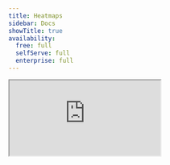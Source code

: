 ```yaml
---
title: Heatmaps
sidebar: Docs
showTitle: true
availability:
  free: full
  selfServe: full
  enterprise: full
---
```


<iframe
    src="https://www.youtube-nocookie.com/embed/2jQco8hEvTI?start=250"
    className="rounded shadow-xl"
/>

Heatmaps shows you how users are interacting with elements on your website or app.

To start, ensure you enable the capturing of heatmap data in [your project settings](https://us.posthog.com/settings/project-autocapture#heatmaps) or with the `enable_heatmaps` key in the [JavaScript Web SDK initialization config](/docs/libraries/js/config). 

Heatmap data is captured along with other events, so it doesn't contribute to your bill, but the clickmap requires [autocapture](/docs/product-analytics/autocapture) and the scrollmap requires pageleave events. 

You can view heatmaps via the PostHog toolbar, or using the in-app Heatmap tool that's currently an opt-in beta.

## Viewing heatmaps using the toolbar

To view your heatmaps, click the heatmap icon on the toolbar.

![Launch toolbar heatmaps](https://res.cloudinary.com/dmukukwp6/image/upload/v1710055416/posthog.com/contents/images/tutorials/toolbar/toolbar-heatmap.png)

There are three kinds of heatmaps in the toolbar:

1. **Heatmap:** which captures mouse movements, clicks, dead clicks, and rageclicks and shows you a heatmap of these interactions.

2. **Scrollmap:** which shows you how far users are scrolling down your page.

3. **Clickmap:** AKA the OG heatmap. It uses autocapture to show you the elements users are clicking on your website.

## Heatmaps

The heatmap shows where on the page users are clicking, dead clicking, rageclicking, or moving their mouse. Unlike the clickmap, the user doesn't need to click on a clickable element, so you can see where users are trying to click.

There are multiple options to configure your heatmap.

![Heatmap settings](https://res.cloudinary.com/dmukukwp6/image/upload/v1716592885/posthog.com/contents/docs/toolbar/settings.png)

### Aggregation

The heatmap can show a count of events, or of unique users. The default is to show the count of events.

The unique users count is based on the user's distinct ID, so if a user is using multiple devices or browsers, they are counted as multiple users. This is so that the heatmap can be much faster to load.

The clickmap can be used when you want exact counts.

### Viewport accuracy

You can set a tolerance for the viewport accuracy. 

This enables you to view the heatmap on a different sized screen from your users. You can reduce viewport accuracy to include events from different sized screens. 

This means that you get more data but the position might not be as accurate. 

![Viewport accuracy](https://res.cloudinary.com/dmukukwp6/image/upload/v1716592899/posthog.com/contents/docs/toolbar/accuracy.png)

### Color palette

The default palette for the heatmap is a gradient from red to green. This won't be visible for all users or against all site color themes. 

You can change the color palette to a different gradient or to a single color.

### Fixed positioning

Some clicks are on elements that don't move when the page scrolls. 

Our JavaScript SDK attempts to detect fixed elements, such as headers or modals, and show those heatmap areas, ignoring the scroll value. 

You can change fixed positioning so these clicks move when scrolled or hide them entirely.

## Scrollmaps

The scrollmap uses data from pageview and pageleave events to show how far down the page users are scrolling. 

![Scrollmap](https://res.cloudinary.com/dmukukwp6/image/upload/v1716593249/posthog.com/contents/docs/toolbar/scrollmap.png)

## Clickmaps

With the clickmap, clickable elements on your website will have a red overlay with numbers on them. 

Here's an example of our website with the heatmap enabled:

![An example from the PostHog website showing the click map highlighting a number of page elements. Some showing a count of clicks and one also showing a rageclick](https://res.cloudinary.com/dmukukwp6/image/upload/v1710055416/posthog.com/contents/images/tutorials/toolbar/posthog-heatmap-example.png)

Each number in the top right box of each element represents the total number of clicks in the last 7 days. 

The number in the top left of the element is the number of rageclicks. 

A rageclick is collected when a user clicks on a static element more than three times in a one-second window.

Numbers at the bottom or top of the screen indicate that there are more elements that are not currently being displayed on the page.

### How to create an action from the clickmap

With the clickmap enabled, click on any element. This opens a menu where you can then create an [action](/docs/data/actions) from it.

![How to create an action using the clickmap](https://res.cloudinary.com/dmukukwp6/video/upload/v1710055416/posthog.com/contents/images/products/product-analytics/heatmaps-create-action.mp4)

### Loading more data

If you have many events, you may need to load more data to see everything on the clickmap. 

To do this, click on the load more button in the clickmap menu.

![How to load more data in the clickmap menu](https://res.cloudinary.com/dmukukwp6/image/upload/v1710055416/posthog.com/contents/images/products/product-analytics/heatmaps-load-more.png)

### Matching links by their target URL

By default, the toolbar matches clicks using the elements on the page, and not by their target URLs (i.e., `href` attribute). 

This is fine for most scenarios where you have static elements with the same target URL. 

However, this may not be ideal for dynamic lists that have different target URLs depending on the underlying data.

For example, consider the following screenshot of a list of elements for "Newly seen persons" from the PostHog app:

![the list of recent insights showing several clicks](https://res.cloudinary.com/dmukukwp6/image/upload/v1710055416/posthog.com/contents/images/products/product-analytics/heatmaps-target-url-off.png)

The "Newly seen persons" shows the most recent list of persons using the app and is constantly being updated as new users use the app. 

In the clickmap, we see 106 clicks for the **first element**. 

This doesn't mean that the this specific person in the list received 106 clicks, but rather that the first element in the list received 106 clicks, regardless of which person was shown.

If we were interested in the number of clicks each specific person in the list received (regardless of which position they appeared in), then we can turn on "Match links by their target URL" in the clickmap menu. 

This matches clicks to elements based on their target URLs.

![How to enable link matching in the clickmap](https://res.cloudinary.com/dmukukwp6/image/upload/v1710055416/posthog.com/contents/images/products/product-analytics/heatmaps-match-link.png)

For example, if we enable this for our previous example, we see much fewer clicks. 

This is because we are now seeing clicks on each specific user:

![How to enable link matching in the clickmap](https://res.cloudinary.com/dmukukwp6/image/upload/v1710055416/posthog.com/contents/images/products/product-analytics/heatmaps-target-url-on.png)

## Combining maps from similar pages using wildcards

If you have similar pages that have dynamic content based on an identifier in the URL (e.g., product pages on an ecommerce site), you can combine their heatmap data using wildcards `*` in the heatmap menu.

For example, if the product pages on an ecommerce site use a URL format of `https://yourwebsite.com/products/product-id`, you can use the wildcard URL `https://yourwebsite.com/products/*` to display a combined heatmap from all the product pages.

![Toolbar heatmaps popover menu being used to add a wildcard into the URL](https://res.cloudinary.com/dmukukwp6/image/upload/v1710055416/posthog.com/contents/images/products/product-analytics/toolbar-heatmap-wildcard.png)

## Heatmaps and user privacy
There are a number of different privacy tools available for use with heatmaps. You can learn more about those tools here: https://posthog.com/docs/session-replay/privacy
